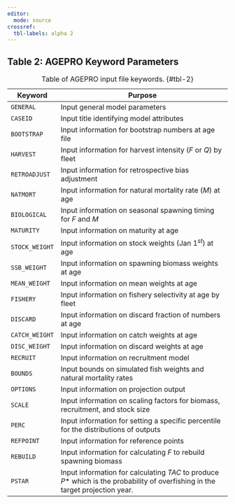 ```yaml
---
editor: 
  mode: source
crossref: 
  tbl-labels: alpha 2
---
```


## Table 2: AGEPRO Keyword Parameters {.unnumbered}

+--------------------+------------------------------------------------------------------------------------------------+
| Keyword            | Purpose                                                                                        |
+====================+================================================================================================+
| `GENERAL`          | Input general model parameters                                                                 |
+--------------------+------------------------------------------------------------------------------------------------+
| `CASEID`           | Input title identifying model attributes                                                       |
+--------------------+------------------------------------------------------------------------------------------------+
| `BOOTSTRAP`        | Input information for bootstrap numbers at age file                                            |
+--------------------+------------------------------------------------------------------------------------------------+
| `HARVEST`          | Input information for harvest intensity ($F$ or $Q$) by fleet                                  |
+--------------------+------------------------------------------------------------------------------------------------+
| `RETROADJUST`      | Input information for retrospective bias adjustment                                            |
+--------------------+------------------------------------------------------------------------------------------------+
| `NATMORT`          | Input information for natural mortality rate ($M$) at age                                      |
+--------------------+------------------------------------------------------------------------------------------------+
| `BIOLOGICAL`       | Input information on seasonal spawning timing for $F$ and $M$                                  |
+--------------------+------------------------------------------------------------------------------------------------+
| `MATURITY`         | Input information on maturity at age                                                           | 
+--------------------+------------------------------------------------------------------------------------------------+
| `STOCK_WEIGHT`     | Input information on stock weights (Jan $1^{st}$) at age                                       |
+--------------------+------------------------------------------------------------------------------------------------+
| `SSB_WEIGHT`       | Input information on spawning biomass weights at age                                           |
+--------------------+------------------------------------------------------------------------------------------------+
| `MEAN_WEIGHT`      | Input information on mean weights at age                                                       |
+--------------------+------------------------------------------------------------------------------------------------+
| `FISHERY`          | Input information on fishery selectivity at age by fleet                                       |
+--------------------+------------------------------------------------------------------------------------------------+
| `DISCARD`          | Input information on discard fraction of numbers at age                                        |
+--------------------+------------------------------------------------------------------------------------------------+
| `CATCH_WEIGHT`     | Input information on catch weights at age                                                      |
+--------------------+------------------------------------------------------------------------------------------------+
| `DISC_WEIGHT`      | Input information on discard weights at age                                                    |
+--------------------+------------------------------------------------------------------------------------------------+
| `RECRUIT`          | Input information on recruitment model                                                         |
+--------------------+------------------------------------------------------------------------------------------------+
| `BOUNDS`           | Input bounds on simulated fish weights and natural mortality rates                             |
+--------------------+------------------------------------------------------------------------------------------------+
| `OPTIONS`          | Input information on projection output                                                         |
+--------------------+------------------------------------------------------------------------------------------------+
| `SCALE`            | Input information on scaling factors for biomass, recruitment, and stock size                  |
+--------------------+------------------------------------------------------------------------------------------------+
| `PERC`             | Input information for setting a specific percentile for the distributions of outputs           |
+--------------------+------------------------------------------------------------------------------------------------+
| `REFPOINT`         | Input information for reference points                                                         |
+--------------------+------------------------------------------------------------------------------------------------+
| `REBUILD`          | Input information for calculating $F$ to rebuild spawning biomass                              |
+--------------------+------------------------------------------------------------------------------------------------+
| `PSTAR`            | Input information for calculating $TAC$ to produce $P*$ which is the probability of            |
|                    | overfishing in the target projection year.                                                     |
+--------------------+------------------------------------------------------------------------------------------------+

: Table of AGEPRO input file keywords. {#tbl-2}

